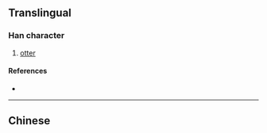 {{also|獺}}
{{character info}}
==Translingual==

===Han character===
{{Han char|rn=94|rad=犬|as=13|sn=16|four=|canj=KHDLO|ids=⿰犭赖}}

# [[otter]]

====References====
* {{Han ref|kx=0720.071|hdz=21371.020|uh=736D|ud=29549}}

----

==Chinese==
{{zh-see|獺}}